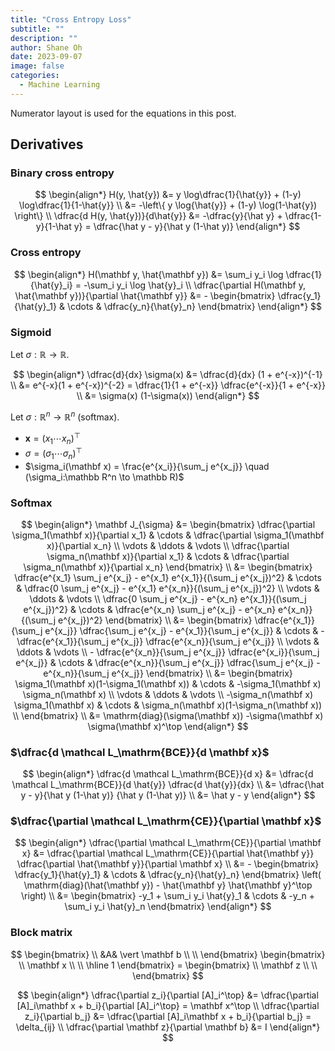 ```yaml
---
title: "Cross Entropy Loss"
subtitle: ""
description: ""
author: Shane Oh
date: 2023-09-07
image: false
categories:
  - Machine Learning
---
```


:::{.callout-note}
Numerator layout is used for the equations in this post.
:::

## Derivatives

### Binary cross entropy

$$
\begin{align*}
H(y, \hat{y})
&= y \log\dfrac{1}{\hat{y}} + (1-y) \log\dfrac{1}{1-\hat{y}} \\
&= -\left\{ y \log{\hat{y}} + (1-y) \log(1-\hat{y}) \right\} \\
\dfrac{d H(y, \hat{y})}{d\hat{y}}
&= -\dfrac{y}{\hat y} + \dfrac{1-y}{1-\hat y} = \dfrac{\hat y - y}{\hat y (1-\hat y)}
\end{align*}
$$

### Cross entropy

$$
\begin{align*}
H(\mathbf y, \hat{\mathbf y})
&= \sum_i y_i \log \dfrac{1}{\hat{y}_i} = -\sum_i y_i \log \hat{y}_i \\
\dfrac{\partial H(\mathbf y, \hat{\mathbf y})}{\partial \hat{\mathbf y}}
&= 
- \begin{bmatrix}
\dfrac{y_1}{\hat{y}_1}
& \cdots &
\dfrac{y_n}{\hat{y}_n}
\end{bmatrix}
\end{align*}
$$

### Sigmoid

Let $\sigma : \mathbb R \to \mathbb R$.

$$
\begin{align*}
\dfrac{d}{dx} \sigma(x)
&= \dfrac{d}{dx} (1 + e^{-x})^{-1} \\
&= e^{-x}(1 + e^{-x})^{-2}
 = \dfrac{1}{1 + e^{-x}} \dfrac{e^{-x}}{1 + e^{-x}} \\
&= \sigma(x) (1-\sigma(x))
\end{align*}
$$

Let $\sigma : \mathbb R^n \to \mathbb R^n$ (softmax).

- $\mathbf x = (x_1 \cdots x_n)^\top$
- $\sigma = (\sigma_1 \cdots \sigma_n)^\top$
- $\sigma_i(\mathbf x) = \frac{e^{x_i}}{\sum_j e^{x_j}} \quad (\sigma_i:\mathbb R^n \to \mathbb R)$

### Softmax

$$
\begin{align*}
\mathbf J_{\sigma}
&=
\begin{bmatrix}
\dfrac{\partial \sigma_1(\mathbf x)}{\partial x_1} & \cdots & \dfrac{\partial \sigma_1(\mathbf x)}{\partial x_n} \\
\vdots & \ddots & \vdots \\
\dfrac{\partial \sigma_n(\mathbf x)}{\partial x_1} & \cdots & \dfrac{\partial \sigma_n(\mathbf x)}{\partial x_n}
\end{bmatrix} \\
&= 
\begin{bmatrix}
\dfrac{e^{x_1} \sum_j e^{x_j} - e^{x_1} e^{x_1}}{(\sum_j e^{x_j})^2}
& \cdots &
\dfrac{0 \sum_j e^{x_j} - e^{x_1} e^{x_n}}{(\sum_j e^{x_j})^2} \\
\vdots & \ddots & \vdots \\
\dfrac{0 \sum_j e^{x_j} - e^{x_n} e^{x_1}}{(\sum_j e^{x_j})^2}
& \cdots &
\dfrac{e^{x_n} \sum_j e^{x_j} - e^{x_n} e^{x_n}}{(\sum_j e^{x_j})^2}
\end{bmatrix} \\
&= 
\begin{bmatrix}
\dfrac{e^{x_1}}{\sum_j e^{x_j}}
\dfrac{\sum_j e^{x_j} - e^{x_1}}{\sum_j e^{x_j}}
& \cdots &
- \dfrac{e^{x_1}}{\sum_j e^{x_j}} \dfrac{e^{x_n}}{\sum_j e^{x_j}} \\
\vdots & \ddots & \vdots \\
- \dfrac{e^{x_n}}{\sum_j e^{x_j}} \dfrac{e^{x_i}}{\sum_j e^{x_j}}
& \cdots &
\dfrac{e^{x_n}}{\sum_j e^{x_j}}
\dfrac{\sum_j e^{x_j} - e^{x_n}}{\sum_j e^{x_j}}
\end{bmatrix} \\
&= 
\begin{bmatrix}
\sigma_1(\mathbf x)(1-\sigma_1(\mathbf x)) & \cdots & -\sigma_1(\mathbf x) \sigma_n(\mathbf x) \\
\vdots & \ddots & \vdots \\
-\sigma_n(\mathbf x) \sigma_1(\mathbf x) & \cdots & \sigma_n(\mathbf x)(1-\sigma_n(\mathbf x)) \\
\end{bmatrix} \\
&= 
\mathrm{diag}(\sigma(\mathbf x)) -\sigma(\mathbf x) \sigma(\mathbf x)^\top
\end{align*}
$$

### $\dfrac{d \mathcal L_\mathrm{BCE}}{d \mathbf x}$

$$
\begin{align*}
\dfrac{d \mathcal L_\mathrm{BCE}}{d x}
&= 
\dfrac{d \mathcal L_\mathrm{BCE}}{d \hat{y}}
\dfrac{d \hat{y}}{dx} \\
&=
\dfrac{\hat y - y}{\hat y (1-\hat y)} {\hat y (1-\hat y)} \\
&=
\hat y - y
\end{align*}
$$

### $\dfrac{\partial \mathcal L_\mathrm{CE}}{\partial \mathbf x}$

$$
\begin{align*}
\dfrac{\partial \mathcal L_\mathrm{CE}}{\partial \mathbf x}
&= 
\dfrac{\partial \mathcal L_\mathrm{CE}}{\partial \hat{\mathbf y}}
\dfrac{\partial \hat{\mathbf y}}{\partial \mathbf x} \\
&= 
- \begin{bmatrix}
\dfrac{y_1}{\hat{y}_1}
& \cdots &
\dfrac{y_n}{\hat{y}_n}
\end{bmatrix}
\left( \mathrm{diag}(\hat{\mathbf y}) - \hat{\mathbf y} \hat{\mathbf y}^\top \right) \\
&= 
\begin{bmatrix}
-y_1 + \sum_i y_i \hat{y}_1
& \cdots &
-y_n + \sum_i y_i \hat{y}_n
\end{bmatrix}
\end{align*}
$$


### Block matrix

$$
\begin{bmatrix}
\\
&A& \vert \mathbf b \\
\\
\end{bmatrix}
\begin{bmatrix}
\\
\mathbf x \\
\\
\hline
1
\end{bmatrix}
=
\begin{bmatrix}
\\
\mathbf z \\
\\
\end{bmatrix}
$$

$$
\begin{align*}
\dfrac{\partial z_i}{\partial [A]_i^\top} &= \dfrac{\partial [A]_i\mathbf x + b_i}{\partial [A]_i^\top} = \mathbf x^\top \\
\dfrac{\partial z_i}{\partial b_j} &= \dfrac{\partial [A]_i\mathbf x + b_i}{\partial b_j} = \delta_{ij} \\
\dfrac{\partial \mathbf z}{\partial \mathbf b} &= I
\end{align*}
$$

```.python

```